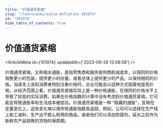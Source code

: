 ```yaml
---
title: "价值通货紧缩"
slug: "/learn/wiki/value-deflation-101974"
id: "101974"
hide_table_of_contents: true
---
```



# 价值通货紧缩

<ArticleMeta id={101974} updatedAt={'2023-09-26 13:58:58'} />
<div className='border-solid border-b border-t-0 my-4 border-[var(--ifm-color-gray-300)]' />

价值通货紧缩，又称缩水通胀，是指零售商和服务提供商削减成本，以相同的价格销售更小的包装，提供更小的份量，或者总体上提供更少的产品，以保持相同的价格。当成本上涨和消费者特别注重价格时，企业可能会以这种方式隐蔽地提高价格。从经济范围上看，价值通货紧缩实际上是一种价格通胀，在相同的价格水平上导致了较低的实际消费。如果在价格指数的计算中没有考虑到价值通货紧缩，它可能会导致通胀率和生活成本被低估。价值通货紧缩是一种 “隐藏的通胀”，反映在定量变化上，这些变化难以用传统通胀指数来追踪。例如，公司可以选择在生产线上偷工减料，生产出不那么耐用的商品。或者他们可以添加防腐剂，延长之前作为新鲜农产品销售的货物的保质期。

